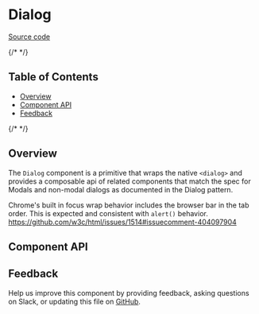 
<Meta isTemplate />

# Dialog

[Source code](https://github.com/carbon-design-system/carbon/tree/main/packages/react/src/components/Dialog)

{/* <!-- START doctoc generated TOC please keep comment here to allow auto update --> <!-- DON'T EDIT THIS SECTION, INSTEAD RE-RUN doctoc TO UPDATE --> */}

## Table of Contents

- [Overview](#overview)
- [Component API](#component-api)
- [Feedback](#feedback)

{/* <!-- END doctoc generated TOC please keep comment here to allow auto update --> */}

## Overview

The `Dialog` component is a primitive that wraps the native `<dialog>` and
provides a composable api of related components that match the spec for Modals
and non-modal dialogs as documented in the Dialog pattern.

Chrome's built in focus wrap behavior includes the browser bar in the tab order.
This is expected and consistent with `alert()` behavior.
https://github.com/w3c/html/issues/1514#issuecomment-404097904

## Component API

<ArgTypes />

## Feedback

Help us improve this component by providing feedback, asking questions on Slack,
or updating this file on
[GitHub](https://github.com/carbon-design-system/carbon/edit/main/packages/react/src/components/Dialog/Dialog.mdx).
